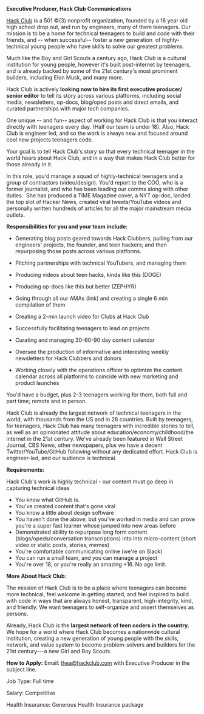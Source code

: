 **Executive Producer, Hack Club Communications**

[Hack Club](https://hackclub.com/) is a 501 ©(3) nonprofit organization, founded by a 16 year old high school drop out, and run by engineers, many of them teenagers. Our mission is to be a home for technical teenagers to build and code with their friends, and -- when successful-- foster a new generation  of highly-technical young people who have skills to solve our greatest problems.

Much like the Boy and Girl Scouts a century ago, Hack Club is a cultural institution for young people, however it's built post-internet by teenagers, and is already backed by some of the 21st century's most prominent builders, including Elon Musk, and many more.

Hack Club is actively **looking now to hire its first executive producer/ senior editor** to tell its story across various platforms, including social media, newsletters, op-docs, blog/oped posts and direct emails, and curated partnerships with major tech companies.

One unique -- and fun-- aspect of working for Hack Club is that you interact directly with teenagers every day. (Half our team is under 18). Also, Hack Club is engineer led, and so the work is always new and focused around cool new projects teenagers code.

Your goal is to tell Hack Club's story so that every technical teenager in the world hears about Hack Club, and in a way that makes Hack Club better for those already in it.

In this role, you'd manage a squad of highly-technical teenagers and a group of contractors (video/design). You'd report to the COO, who is a former journalist, and who has been leading our comms along with other duties.  She has produced a TIME Magazine cover, a NYT op-doc, landed the top slot of Hacker News, created viral tweets/YouTube videos and personally written hundreds of articles for all the major mainstream media outlets.

**Responsibilities for you and your team include:**
-   Generating blog posts geared towards Hack Clubbers, pulling from our engineers' projects, the founder, and teen hackers; and then repurposing those posts across various platforms.
-   Pitching partnerships with technical YouTubers, and managing them
-   Producing videos about teen hacks, kinda like this (DOGE)
-   Producing op-docs like this but better (ZEPHYR)
-   Going through all our AMAs (link) and creating a single 6 min compilation of them
-   Creating a 2-min launch video for Clubs at Hack Club
-   Successfully facilitating teenagers to lead on projects
-   Curating and managing 30-60-90 day content calendar
-   Oversee the production of informative and interesting weekly newsletters for Hack Clubbers and donors

-   Working closely with the operations officer to optimize the content calendar across all platforms to coincide with new marketing and product launches

You'd have a budget, plus 2-3 teenagers working for them, both full and part time; remote and in person.

Hack Club is already the largest network of technical teenagers in the world, with thousands from the US and in 28 countries. Built by teenagers, for teenagers, Hack Club has many teenagers with incredible stories to tell, as well as an opinionated attitude about education/economy/childhood/the internet in the 21st century. We've already been featured in Wall Street Journal, CBS News, other newspapers, plus we have a decent Twitter/YouTube/GitHub following without any dedicated effort. Hack Club is engineer-led, and our audience is technical.

**Requirements:**

Hack Club's work is highly technical - our content must go deep in capturing technical ideas
-   You know what GitHub is.
-   You've created content that's gone viral
-   You know a little about design software
-   You haven't done the above, but you've worked in media and can prove you're a super fast learner whose jumped into new areas before
-   Demonstrated ability to repurpose long form content (blogs/opeds/conversation transcriptions) into into micro-content (short video or static posts, stories, memes)
-   You're comfortable communicating online (we're on Slack)
-   You can run a small team, and you can manage a project
-   You're over 18, or you're really an amazing +16. No age limit.

**More About Hack Club:**

The mission of Hack Club is to be a place where teenagers can become more technical, feel welcome in getting started, and feel inspired to build with code in ways that are always honest, transparent, high-integrity, kind, and friendly. We want teenagers to self-organize and assert themselves as persons.

Already, Hack Club is the **largest network of teen coders in the country.** We hope for a world where Hack Club becomes a nationwide cultural institution, creating a new generation of young people with the skills, network, and value system to become problem-solvers and builders for the 21st century---a new Girl and Boy Scouts.

**How to Apply:** Email: thea@hackclub.com with Executive Producer in the subject line.

Job Type: Full time

Salary: Competitive

Health Insurance: Generous Health Insurance package